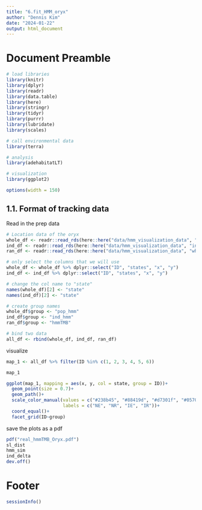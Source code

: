 ---
title: "6.fit_HMM_oryx"
author: "Dennis Kim"
date: "2024-01-22"
output: html_document
---

# Document Preamble 
```{r preamble, message=FALSE, warning=FALSE}
# load libraries
library(knitr)
library(dplyr)
library(readr)
library(data.table)
library(here)
library(stringr)
library(tidyr)
library(purrr)
library(lubridate)
library(scales)

# call environmental data
library(terra)

# analysis
library(adehabitatLT)

# visualization 
library(ggplot2)

options(width = 150)
```

## 1.1. Format of tracking data

Read in the prep data
```{r read in prep data}
# Location data of the oryx 
whole_df <- readr::read_rds(here::here("data/hmm_visualization_data", "whole_hmm_sequence.rds"))
ind_df <- readr::read_rds(here::here("data/hmm_visualization_data", "individual_whole_hmm_sequence.rds"))
ran_df <- readr::read_rds(here::here("data/hmm_visualization_data", "whole_hmmTMB_sequence.rds"))

# only select the columns that we will use 
whole_df <- whole_df %>% dplyr::select("ID", "states", "x", "y")
ind_df <- ind_df %>% dplyr::select("ID", "states", "x", "y")

# change the col name to "state"
names(whole_df)[2] <- "state"
names(ind_df)[2] <- "state"

# create group names 
whole_df$group <- "pop_hmm"
ind_df$group <- "ind_hmm"
ran_df$group <- "hmmTMB"

# bind two data 
all_df <- rbind(whole_df, ind_df, ran_df)
```

visualize 
```{r visualization}
map_1 <- all_df %>% filter(ID %in% c(1, 2, 3, 4, 5, 6))

map_1

ggplot(map_1, mapping = aes(x, y, col = state, group = ID))+
  geom_point(size = 0.7)+
  geom_path()+
  scale_color_manual(values = c("#238b45", "#88419d", "#d7301f", "#0570b0"),
                     labels = c("NE", "NR", "IE", "IR"))+
  coord_equal()+
  facet_grid(ID~group)
```


save the plots as a pdf
```{r example, echo=FALSE, results='hide'}
pdf("real_hmmTMB_Oryx.pdf")
sl_dist
hmm_sim
ind_delta
dev.off()
```

# Footer
```{r footer}
sessionInfo()
```